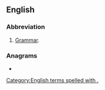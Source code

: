 {{also|gram|Gram|grām|gräm|-gram}}
==English==

===Abbreviation===
{{rfc-header|Abbreviation}}
{{head|en|abbreviation}}
# [[grammar|Grammar]].

===Anagrams===
* {{anagrams|en|MAgr|marg}}

[[Category:English terms spelled with .]]